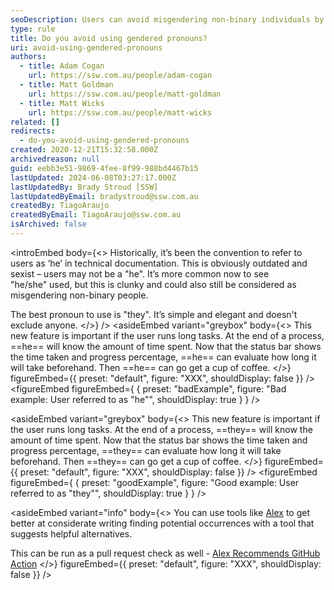 ```yaml
---
seoDescription: Users can avoid misgendering non-binary individuals by using gender-neutral pronouns like "they" in technical documentation.
type: rule
title: Do you avoid using gendered pronouns?
uri: avoid-using-gendered-pronouns
authors:
  - title: Adam Cogan
    url: https://ssw.com.au/people/adam-cogan
  - title: Matt Goldman
    url: https://ssw.com.au/people/matt-goldman
  - title: Matt Wicks
    url: https://ssw.com.au/people/matt-wicks
related: []
redirects:
  - do-you-avoid-using-gendered-pronouns
created: 2020-12-21T15:32:58.000Z
archivedreason: null
guid: eebb3e51-9869-4fee-8f99-988bd4467b15
lastUpdated: 2024-06-08T03:27:17.000Z
lastUpdatedBy: Brady Stroud [SSW]
lastUpdatedByEmail: bradystroud@ssw.com.au
createdBy: TiagoAraujo
createdByEmail: TiagoAraujo@ssw.com.au
isArchived: false
---
```


<introEmbed
  body={<>
Historically, it’s been the convention to refer to users as ‘he’ in technical documentation. This is obviously outdated and sexist – users may not be a "he". It’s more common now to see "he/she" used, but this is clunky and could also still be considered as misgendering non-binary people.

The best pronoun to use is "they". It’s simple and elegant and doesn't exclude anyone.
  </>}
/>
<asideEmbed
  variant="greybox"
  body={<>
    This new feature is important if the user runs long tasks. At the end of a process, ==he== will know the amount of time spent. Now that the status bar shows the time taken and progress percentage, ==he== can evaluate how long it will take beforehand. Then ==he== can go get a cup of coffee.
  </>}
  figureEmbed={{
    preset: "default",
    figure: "XXX",
    shouldDisplay: false
  }}
/>
<figureEmbed figureEmbed={ {
  preset: "badExample",
  figure: "Bad example: User referred to as \"he\"",
  shouldDisplay: true
} } />


<asideEmbed
  variant="greybox"
  body={<>
    This new feature is important if the user runs long tasks. At the end of a process, ==they== will know the amount of time spent. Now that the status bar shows the time taken and progress percentage, ==they== can evaluate how long it will take beforehand. Then ==they== can go get a cup of coffee.
  </>}
  figureEmbed={{
    preset: "default",
    figure: "XXX",
    shouldDisplay: false
  }}
/>
<figureEmbed figureEmbed={ {
  preset: "goodExample",
  figure: "Good example: User referred to as \"they\"",
  shouldDisplay: true
} } />


<asideEmbed
  variant="info"
  body={<>
    You can use tools like [Alex](https://alexjs.com) to get better at considerate writing finding potential occurrences with a tool that suggests helpful alternatives.

This can be run as a pull request check as well - [Alex Recommends GitHub Action](https://github.com/marketplace/actions/alex-recommends)
  </>}
  figureEmbed={{
    preset: "default",
    figure: "XXX",
    shouldDisplay: false
  }}
/>
